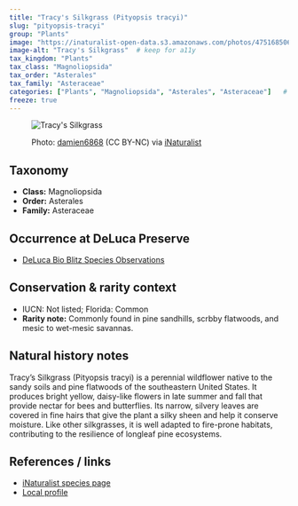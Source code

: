 ```yaml
---
title: "Tracy's Silkgrass (Pityopsis tracyi)"
slug: "pityopsis-tracyi"
group: "Plants"
image: "https://inaturalist-open-data.s3.amazonaws.com/photos/475168506/medium.jpg"       # keep for thumbnails
image-alt: "Tracy's Silkgrass"  # keep for a11y
tax_kingdom: "Plants"
tax_class: "Magnoliopsida"
tax_order: "Asterales"
tax_family: "Asteraceae"
categories: ["Plants", "Magnoliopsida", "Asterales", "Asteraceae"]   # these drive the chips + filtering
freeze: true
---
```


<figure class="species-figure">

<img src="https://inaturalist-open-data.s3.amazonaws.com/photos/475168506/medium.jpg" alt="Tracy's Silkgrass" class="species-photo"/>

<figcaption class="photo-credit">

Photo: <a href="https://www.inaturalist.org/people/damien6868">damien6868</a> (CC BY-NC) via <a href="https://www.inaturalist.org/observations/264613397">iNaturalist</a>

</figcaption>

</figure>

## Taxonomy

-   **Class:** Magnoliopsida
-   **Order:** Asterales
-   **Family:** Asteraceae

## Occurrence at DeLuca Preserve

-   [DeLuca Bio Blitz Species Observations](https://www.inaturalist.org/observations?project_id=191727&subview=table&taxon_id=1364688)

## Conservation & rarity context

-   IUCN: Not listed; Florida: Common
-   **Rarity note:** Commonly found in pine sandhills, scrbby flatwoods, and mesic to wet-mesic savannas.

## Natural history notes

Tracy’s Silkgrass (Pityopsis tracyi) is a perennial wildflower native to the sandy soils and pine flatwoods of the southeastern United States. It produces bright yellow, daisy-like flowers in late summer and fall that provide nectar for bees and butterflies. Its narrow, silvery leaves are covered in fine hairs that give the plant a silky sheen and help it conserve moisture. Like other silkgrasses, it is well adapted to fire-prone habitats, contributing to the resilience of longleaf pine ecosystems.

## References / links

-   [iNaturalist species page](https://www.inaturalist.org/taxa/1364688-Pityopsis-tracyi)
-   [Local profile](https://fsus.ncbg.unc.edu/main.php?pg=show-taxon-detail.php&taxonid=6269)
